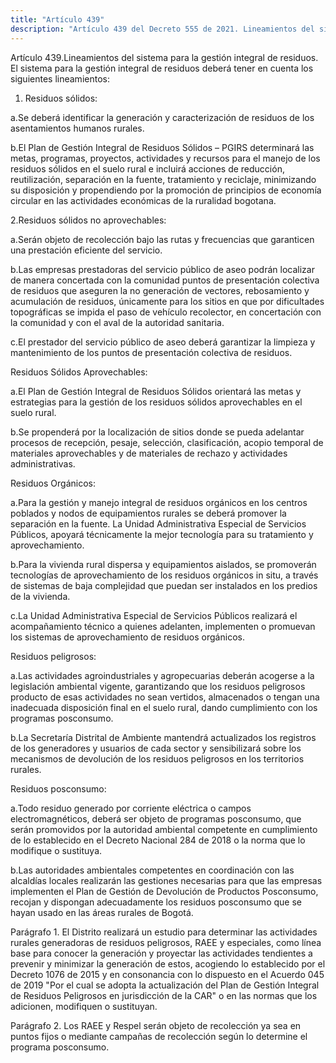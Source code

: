 ```yaml
---
title: "Artículo 439"
description: "Artículo 439 del Decreto 555 de 2021. Lineamientos del sistema para la gestión integral de residuos."
---
```


Artículo 439.Lineamientos del sistema para la gestión integral de residuos. El sistema para la gestión integral de residuos deberá tener en cuenta los siguientes lineamientos:
 
1. Residuos sólidos:
 
a.Se deberá identificar la generación y caracterización de residuos de los asentamientos humanos rurales.
 
b.El Plan de Gestión Integral de Residuos Sólidos – PGIRS determinará las metas, programas, proyectos, actividades y recursos para el manejo de los residuos sólidos en el suelo rural e incluirá acciones de reducción, reutilización, separación en la fuente, tratamiento y reciclaje, minimizando su disposición y propendiendo por la promoción de principios de economía circular en las actividades económicas de la ruralidad bogotana.
 
2.Residuos sólidos no aprovechables:
 
a.Serán objeto de recolección bajo las rutas y frecuencias que garanticen una prestación eficiente del servicio.
 
b.Las empresas prestadoras del servicio público de aseo podrán localizar de manera concertada con la comunidad puntos de presentación colectiva de residuos que aseguren la no generación de vectores, rebosamiento y acumulación de residuos, únicamente para los sitios en que por dificultades topográficas se impida el paso de vehículo recolector, en concertación con la comunidad y con el aval de la autoridad sanitaria.
 
c.El prestador del servicio público de aseo deberá garantizar la limpieza y mantenimiento de los puntos de presentación colectiva de residuos.
 
Residuos Sólidos Aprovechables:
 
a.El Plan de Gestión Integral de Residuos Sólidos orientará las metas y estrategias para la gestión de los residuos sólidos aprovechables en el suelo rural.
 
b.Se propenderá por la localización de sitios donde se pueda adelantar procesos de recepción, pesaje, selección, clasificación, acopio temporal de materiales aprovechables y de materiales de rechazo y actividades administrativas.
 
Residuos Orgánicos:
 
a.Para la gestión y manejo integral de residuos orgánicos en los centros poblados y nodos de equipamientos rurales se deberá promover la separación en la fuente. La Unidad Administrativa Especial de Servicios Públicos, apoyará técnicamente la mejor tecnología para su tratamiento y aprovechamiento.
 
b.Para la vivienda rural dispersa y equipamientos aislados, se promoverán tecnologías de aprovechamiento de los residuos orgánicos in situ, a través de sistemas de baja complejidad que puedan ser instalados en los predios de la vivienda.
 
c.La Unidad Administrativa Especial de Servicios Públicos realizará el acompañamiento técnico a quienes adelanten, implementen o promuevan los sistemas de aprovechamiento de residuos orgánicos.
 
Residuos peligrosos:
 
a.Las actividades agroindustriales y agropecuarias deberán acogerse a la legislación ambiental vigente, garantizando que los residuos peligrosos producto de esas actividades no sean vertidos, almacenados o tengan una inadecuada disposición final en el suelo rural, dando cumplimiento con los programas posconsumo.
 
b.La Secretaría Distrital de Ambiente mantendrá actualizados los registros de los generadores y usuarios de cada sector y sensibilizará sobre los mecanismos de devolución de los residuos peligrosos en los territorios rurales.
 
Residuos posconsumo:
 
a.Todo residuo generado por corriente eléctrica o campos electromagnéticos, deberá ser objeto de programas posconsumo, que serán promovidos por la autoridad ambiental competente en cumplimiento de lo establecido en el Decreto Nacional 284 de 2018 o la norma que lo modifique o sustituya.
 
b.Las autoridades ambientales competentes en coordinación con las alcaldías locales realizarán las gestiones necesarias para que las empresas implementen el Plan de Gestión de Devolución de Productos Posconsumo, recojan y dispongan adecuadamente los residuos posconsumo que se hayan usado en las áreas rurales de Bogotá.
 
Parágrafo 1. El Distrito realizará un estudio para determinar las actividades rurales generadoras de residuos peligrosos, RAEE y especiales, como línea base para conocer la generación y proyectar las actividades tendientes a prevenir y minimizar la generación de estos, acogiendo lo establecido por el Decreto 1076 de 2015 y en consonancia con lo dispuesto en el Acuerdo 045 de 2019 "Por el cual se adopta la actualización del Plan de Gestión Integral de Residuos Peligrosos en jurisdicción de la CAR" o en las normas que los adicionen, modifiquen o sustituyan.
 
Parágrafo 2. Los RAEE y Respel serán objeto de recolección ya sea en puntos fijos o mediante campañas de recolección según lo determine el programa posconsumo.